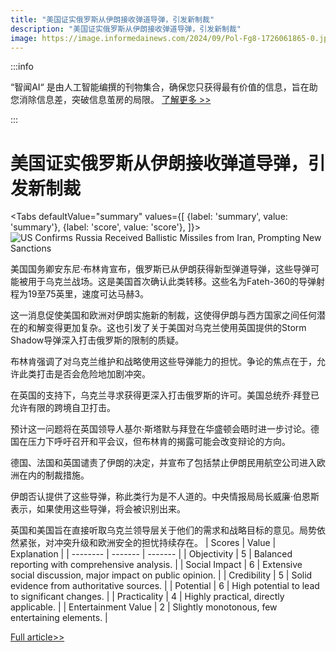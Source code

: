 ```yaml
---
title: "美国证实俄罗斯从伊朗接收弹道导弹，引发新制裁"
description: "美国证实俄罗斯从伊朗接收弹道导弹，引发新制裁"
image: https://image.informedainews.com/2024/09/Pol-Fg8-1726061865-0.jpg
---
```



:::info

“智闻AI“ 是由人工智能编撰的刊物集合，确保您只获得最有价值的信息，旨在助您消除信息差，突破信息茧房的局限。  [了解更多 >>](/)

:::

# 美国证实俄罗斯从伊朗接收弹道导弹，引发新制裁


<Tabs
	defaultValue="summary"
	values={[
	{label: 'summary', value: 'summary'},
	{label: 'score', value: 'score'},
]}>
<TabItem value="summary">
<img
  src="https://image.informedainews.com/2024/09/Pol-Fg8-1726061865-0.jpg"
  alt="US Confirms Russia Received Ballistic Missiles from Iran, Prompting New Sanctions"
/>



美国国务卿安东尼·布林肯宣布，俄罗斯已从伊朗获得新型弹道导弹，这些导弹可能被用于乌克兰战场。这是美国首次确认此类转移。这些名为Fateh-360的导弹射程为19至75英里，速度可达马赫3。

这一消息促使美国和欧洲对伊朗实施新的制裁，这使得伊朗与西方国家之间任何潜在的和解变得更加复杂。这也引发了关于美国对乌克兰使用英国提供的Storm Shadow导弹深入打击俄罗斯的限制的质疑。

布林肯强调了对乌克兰维护和战略使用这些导弹能力的担忧。争论的焦点在于，允许此类打击是否会危险地加剧冲突。

在英国的支持下，乌克兰寻求获得更深入打击俄罗斯的许可。美国总统乔·拜登已允许有限的跨境自卫打击。

预计这一问题将在英国领导人基尔·斯塔默与拜登在华盛顿会晤时进一步讨论。德国在压力下呼吁召开和平会议，但布林肯的揭露可能会改变辩论的方向。

德国、法国和英国谴责了伊朗的决定，并宣布了包括禁止伊朗民用航空公司进入欧洲在内的制裁措施。

伊朗否认提供了这些导弹，称此类行为是不人道的。中央情报局局长威廉·伯恩斯表示，如果使用这些导弹，将会被识别出来。

英国和美国旨在直接听取乌克兰领导层关于他们的需求和战略目标的意见。局势依然紧张，对冲突升级和欧洲安全的担忧持续存在。
</TabItem>
<TabItem value="score">
	| Scores     | Value   | Explanation |
	| -------- | ------- | ------- |
	| Objectivity  | 5    | Balanced reporting with comprehensive analysis.    |
	| Social Impact | 6     | Extensive social discussion, major impact on public opinion.    |
	| Credibility    | 5    | Solid evidence from authoritative sources.    |
	| Potential    | 6    | High potential to lead to significant changes.    |
	| Practicality    | 4    | Highly practical, directly applicable.    |
	| Entertainment Value    | 2    | Slightly monotonous, few entertaining elements.    |
</TabItem>
</Tabs>

[Full article>>](https://www.theguardian.com/world/article/2024/sep/10/antony-blinken-russia-ballistic-missiles-iran-ukraine)
